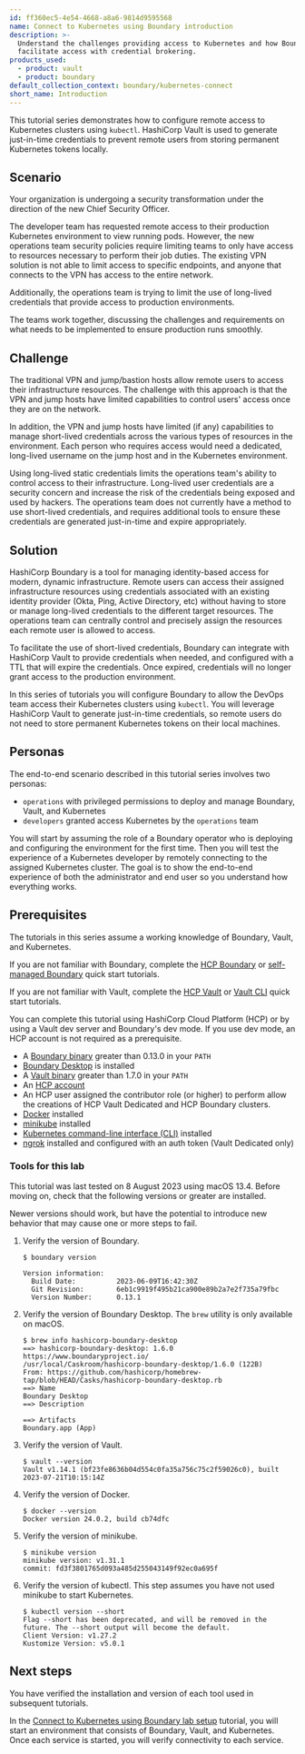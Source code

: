 ```yaml
---
id: ff360ec5-4e54-4668-a8a6-9814d9595568
name: Connect to Kubernetes using Boundary introduction
description: >-
  Understand the challenges providing access to Kubernetes and how Boundary can
  facilitate access with credential brokering.
products_used:
  - product: vault
  - product: boundary
default_collection_context: boundary/kubernetes-connect
short_name: Introduction
---
```


This tutorial series demonstrates how to configure remote access to Kubernetes
clusters using `kubectl`. HashiCorp Vault is used to generate just-in-time
credentials to prevent remote users from storing permanent Kubernetes tokens
locally.

## Scenario

Your organization is undergoing a security transformation under the direction of
the new Chief Security Officer.

The developer team has requested remote access to their production Kubernetes
environment to view running pods. However, the new operations team security
policies require limiting teams to only have access to resources necessary to
perform their job duties. The existing VPN solution is not able to limit access
to specific endpoints, and anyone that connects to the VPN has access to the
entire network.

Additionally, the operations team is trying to limit the use of long-lived
credentials that provide access to production environments.

The teams work together, discussing the challenges and requirements on what
needs to be implemented to ensure production runs smoothly.

## Challenge

The traditional VPN and jump/bastion hosts allow remote users to access their
infrastructure resources. The challenge with this approach is that the VPN and
jump hosts have limited capabilities to control users' access once they
are on the network.

In addition, the VPN and jump hosts have limited (if any) capabilities to manage
short-lived credentials across the various types of resources in the
environment. Each person who requires access would need a dedicated, long-lived
username on the jump host and in the Kubernetes environment.

Using long-lived static credentials limits the operations team's ability to
control access to their infrastructure. Long-lived user credentials are a
security concern and increase the risk of the credentials being exposed and used
by hackers. The operations team does not currently have a method to use
short-lived credentials, and requires additional tools to ensure these
credentials are generated just-in-time and expire appropriately.

## Solution

HashiCorp Boundary is a tool for managing identity-based access for modern,
dynamic infrastructure. Remote users can access their assigned infrastructure
resources using credentials associated with an existing identity provider (Okta,
Ping, Active Directory, etc) without having to store or manage long-lived
credentials to the different target resources. The operations team can centrally
control and precisely assign the resources each remote user is allowed to
access.

To facilitate the use of short-lived credentials, Boundary can integrate with
HashiCorp Vault to provide credentials when needed, and configured with a TTL
that will expire the credentials. Once expired, credentials will no longer grant
access to the production environment.

In this series of tutorials you will configure Boundary to allow the DevOps team
access their Kubernetes clusters using `kubectl`. You will leverage HashiCorp
Vault to generate just-in-time credentials, so remote users do not need to store
permanent Kubernetes tokens on their local machines.

## Personas

The end-to-end scenario described in this tutorial series involves two personas:

- `operations` with privileged permissions to deploy and manage Boundary, Vault,
  and Kubernetes
- `developers` granted access Kubernetes by the `operations` team

You will start by assuming the role of a Boundary operator who is deploying and
configuring the environment for the first time. Then you will test the
experience of a Kubernetes developer by remotely connecting to the assigned
Kubernetes cluster. The goal is to show the end-to-end experience of both the
administrator and end user so you understand how everything works.

## Prerequisites

The tutorials in this series assume a working knowledge of Boundary, Vault, and
Kubernetes.

If you are not familiar with Boundary, complete the [HCP
Boundary](/boundary/tutorials/hcp-getting-started) or [self-managed
Boundary](/boundary/tutorials/oss-getting-started) quick start tutorials.

If you are not familiar with Vault, complete the [HCP
Vault](/vault/tutorials/cloud) or [Vault CLI](/vault/tutorials/getting-started)
quick start tutorials.

<Note>

  You can complete this tutorial using HashiCorp Cloud Platform (HCP) or by
  using a Vault dev server and Boundary's dev mode. If you use dev mode, an HCP
  account is not required as a prerequisite.

</Note>

- A [Boundary binary](/boundary/install/) greater than 0.13.0 in your `PATH`
- [Boundary
  Desktop](/boundary/tutorials/oss-getting-started/oss-getting-started-desktop-app)
  is installed
- A [Vault binary](/vault/install/) greater than 1.7.0 in your `PATH`
- An [HCP account](https://portal.cloud.hashicorp.com/sign-in?utm_source=learn)
- An HCP user assigned the contributor role (or higher) to perform allow the
  creations of HCP Vault Dedicated and HCP Boundary clusters.
- [Docker](https://docs.docker.com/get-docker/) installed
- [minikube](https://minikube.sigs.k8s.io/) installed
- [Kubernetes command-line interface
  (CLI)](https://kubernetes.io/docs/tasks/tools/install-kubectl/) installed
- [ngrok](https://ngrok.com/download) installed and configured with an auth
  token (Vault Dedicated only)

### Tools for this lab

This tutorial was last tested on 8 August 2023 using macOS 13.4. Before moving
on, check that the following versions or greater are installed.

<Note>

Newer versions should work, but have the potential to introduce new behavior
that may cause one or more steps to fail.

</Note>

1. Verify the version of Boundary.

   ```shell-session
   $ boundary version

   Version information:
     Build Date:          2023-06-09T16:42:30Z
     Git Revision:        6eb1c9919f495b21ca900e89b2a7e2f735a79fbc
     Version Number:      0.13.1
   ```

1. Verify the version of Boundary Desktop. The `brew` utility is only available
   on macOS.

   ```shell-session
   $ brew info hashicorp-boundary-desktop
   ==> hashicorp-boundary-desktop: 1.6.0
   https://www.boundaryproject.io/
   /usr/local/Caskroom/hashicorp-boundary-desktop/1.6.0 (122B)
   From: https://github.com/hashicorp/homebrew-tap/blob/HEAD/Casks/hashicorp-boundary-desktop.rb
   ==> Name
   Boundary Desktop
   ==> Description

   ==> Artifacts
   Boundary.app (App)
   ```

1. Verify the version of Vault.

   ```shell-session
   $ vault --version
   Vault v1.14.1 (bf23fe8636b04d554c0fa35a756c75c2f59026c0), built 2023-07-21T10:15:14Z
   ```

1. Verify the version of Docker.

   ```shell-session
   $ docker --version
   Docker version 24.0.2, build cb74dfc
   ```

1. Verify the version of minikube.

   ```shell-session
   $ minikube version
   minikube version: v1.31.1
   commit: fd3f3801765d093a485d255043149f92ec0a695f
   ```

1. Verify the version of kubectl. This step assumes you have not used minikube
   to start Kubernetes.

   ```shell-session
   $ kubectl version --short
   Flag --short has been deprecated, and will be removed in the future. The --short output will become the default.
   Client Version: v1.27.2
   Kustomize Version: v5.0.1
   ```

## Next steps

You have verified the installation and version of each tool used in subsequent
tutorials.

In the [Connect to Kubernetes using Boundary lab
setup](/boundary/tutorials/kubernetes-connect/kubernetes-getting-started-setup)
tutorial, you will start an environment that consists of Boundary, Vault, and
Kubernetes. Once each service is started, you will verify connectivity to each
service.